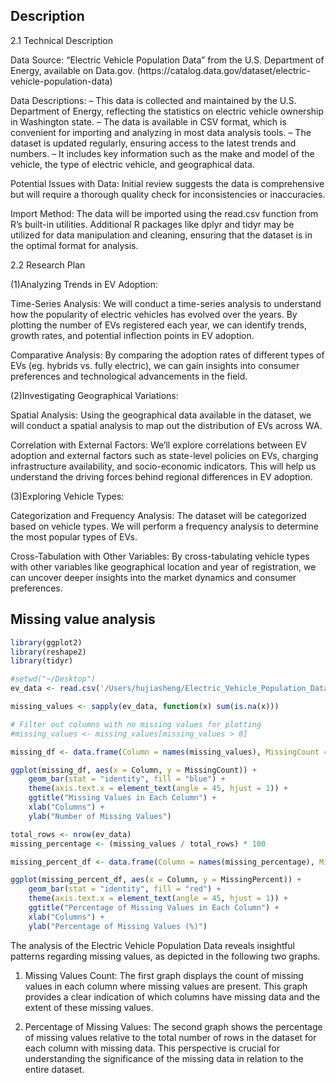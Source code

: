 ## Description

2.1 Technical Description

Data Source: 
"Electric Vehicle Population Data" from the U.S. Department of Energy, available on Data.gov. (https://catalog.data.gov/dataset/electric-vehicle-population-data)

Data Descriptions:
-- This data is collected and maintained by the U.S. Department of Energy, reflecting the statistics on electric vehicle ownership in Washington state.
-- The data is available in CSV format, which is convenient for importing and analyzing in most data analysis tools.
-- The dataset is updated regularly, ensuring access to the latest trends and numbers.
-- It includes key information such as the make and model of the vehicle, the type of electric vehicle, and geographical data.

Potential Issues with Data:
Initial review suggests the data is comprehensive but will require a thorough quality check for inconsistencies or inaccuracies.

Import Method: 
The data will be imported using the read.csv function from R's built-in utilities. Additional R packages like dplyr and tidyr may be utilized for data manipulation and cleaning, ensuring that the dataset is in the optimal format for analysis.


2.2 Research Plan

(1)Analyzing Trends in EV Adoption:

Time-Series Analysis: We will conduct a time-series analysis to understand how the popularity of electric vehicles has evolved over the years. By plotting the number of EVs registered each year, we can identify trends, growth rates, and potential inflection points in EV adoption.

Comparative Analysis: By comparing the adoption rates of different types of EVs (eg. hybrids vs. fully electric), we can gain insights into consumer preferences and technological advancements in the field.


(2)Investigating Geographical Variations:

Spatial Analysis: Using the geographical data available in the dataset, we will conduct a spatial analysis to map out the distribution of EVs across WA.

Correlation with External Factors: We'll explore correlations between EV adoption and external factors such as state-level policies on EVs, charging infrastructure availability, and socio-economic indicators. This will help us understand the driving forces behind regional differences in EV adoption.


(3)Exploring Vehicle Types:

Categorization and Frequency Analysis: The dataset will be categorized based on vehicle types. We will perform a frequency analysis to determine the most popular types of EVs.

Cross-Tabulation with Other Variables: By cross-tabulating vehicle types with other variables like geographical location and year of registration, we can uncover deeper insights into the market dynamics and consumer preferences.


## Missing value analysis

```r
library(ggplot2)
library(reshape2)
library(tidyr)

#setwd("~/Desktop")
ev_data <- read.csv('/Users/hujiasheng/Electric_Vehicle_Population_Data.csv')

missing_values <- sapply(ev_data, function(x) sum(is.na(x)))

# Filter out columns with no missing values for plotting
#missing_values <- missing_values[missing_values > 0]

missing_df <- data.frame(Column = names(missing_values), MissingCount = missing_values)

ggplot(missing_df, aes(x = Column, y = MissingCount)) +
    geom_bar(stat = "identity", fill = "blue") +
    theme(axis.text.x = element_text(angle = 45, hjust = 1)) +
    ggtitle("Missing Values in Each Column") +
    xlab("Columns") +
    ylab("Number of Missing Values")

total_rows <- nrow(ev_data)
missing_percentage <- (missing_values / total_rows) * 100

missing_percent_df <- data.frame(Column = names(missing_percentage), MissingPercent = missing_percentage)

ggplot(missing_percent_df, aes(x = Column, y = MissingPercent)) +
    geom_bar(stat = "identity", fill = "red") +
    theme(axis.text.x = element_text(angle = 45, hjust = 1)) +
    ggtitle("Percentage of Missing Values in Each Column") +
    xlab("Columns") +
    ylab("Percentage of Missing Values (%)")
```
The analysis of the Electric Vehicle Population Data reveals insightful patterns regarding missing values, as depicted in the following two graphs.

1. Missing Values Count: The first graph displays the count of missing values in each column where missing values are present. This graph provides a clear indication of which columns have missing data and the extent of these missing values.

2. Percentage of Missing Values: The second graph shows the percentage of missing values relative to the total number of rows in the dataset for each column with missing data. This perspective is crucial for understanding the significance of the missing data in relation to the entire dataset.
